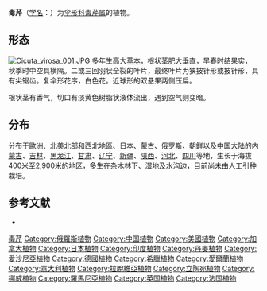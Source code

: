{{NoteTA|G1=LS}}
{{speciesbox
| image = Cicuta_virosa_-_Köhler–s_Medizinal-Pflanzen-038_cropped.jpg
| image_caption = 《[[科勒藥用植物|科勒藥用植物]]》(1897), <br>''Cicuta virosa''
| genus = Cicuta
| species = virosa
| status = LC
| status_system = IUCN3.1
| status_ref = <ref name=IUCN>{{Cite iucn | author1 = Lansdown, R.V | title = ''Cicuta virosa'' | volume = 2014 | page =  e.T167932A42415001 | date = 2014 | doi = 10.2305/IUCN.UK.2014-1.RLTS.T167932A42415001.en }}</ref>
| authority = [[卡爾·林奈|L.]]
| subdivision_ranks =[[变种|变种]]
| subdivision =
* 毒芹 ''C. v.'' var. ''virosa''
* [[宽叶毒芹|宽叶毒芹]] ''C. v.'' var. ''latisecta''
|synonyms =* ''Cicuta virosa'' L. f. ''angustifolia'' (Kitaibel) Schube
* ''Cicuta virosa'' L. f. ''longiinvolucellata'' Chu
* ''Cicuta virosa'' L. var. ''latisecta'' Celak.
* ''Cicuta virosa'' L. var. ''tenuifolia'' (Froeh.) Koch
}}
'''毒芹'''（[[学名|学名]]：{{lang|la|''Cicuta virosa''}}）为[[伞形科|伞形科]][[毒芹属|毒芹属]]的植物。

== 形态 ==
[[File:Cicuta_virosa_001.JPG|thumb]]
多年生高大[[草本|草本]]，根状茎肥大垂直，早春时结果实，秋季时中空具横隔。二或三回羽状全裂的叶片，最终叶片为狭披针形或披针形，具有尖锯齿。复伞形花序，白色花。近球形的双悬果两侧压扁。

根状茎有香气，切口有淡黄色树脂状液体流出，遇到空气则变暗。

== 分布 ==
分布于[[歐洲|歐洲]]、[[北美|北美]]北部和西北地區、[[日本|日本]]、[[蒙古|蒙古]]、[[俄罗斯|俄罗斯]]、[[朝鲜|朝鲜]]以及[[中国大陆|中国大陆]]的[[内蒙古|内蒙古]]、[[吉林|吉林]]、[[黑龙江|黑龙江]]、[[甘肃|甘肃]]、[[辽宁|辽宁]]、[[新疆|新疆]]、[[陕西|陕西]]、[[河北|河北]]、[[四川|四川]]等地，生长于海拔400米至2,900米的地区，多生在杂木林下、湿地及水沟边，目前尚未由人工引种栽培。

== 参考文献 ==
<div class="references-small">
{{reflist}}
* {{cite web| url =http://www.bioinfo.cn/db05/KmzwSpecies.php?action=view&id=22725| title =毒芹（原变种）| work =《中国高等植物数据库全库》| publisher =中国科学院微生物研究所| author =昆明植物研究所| accessdate =2009-02-25| deadurl =yes| archiveurl =https://web.archive.org/web/20160305001055/http://www.bioinfo.cn/db05/KmzwSpecies.php?action=view&id=22725| archivedate =2016-03-05}}
</div>
{{Taxonbar|from=Q27609}}

[[Category:毒芹属|毒芹]]
[[Category:俄羅斯植物|Category:俄羅斯植物]]
[[Category:中国植物|Category:中国植物]]
[[Category:美國植物|Category:美國植物]]
[[Category:加拿大植物|Category:加拿大植物]]
[[Category:日本植物|Category:日本植物]]
[[Category:印度植物|Category:印度植物]]
[[Category:丹麥植物|Category:丹麥植物]]
[[Category:愛沙尼亞植物|Category:愛沙尼亞植物]]
[[Category:德國植物|Category:德國植物]]
[[Category:希臘植物|Category:希臘植物]]
[[Category:愛爾蘭植物|Category:愛爾蘭植物]]
[[Category:意大利植物|Category:意大利植物]]
[[Category:拉脫維亞植物|Category:拉脫維亞植物]]
[[Category:立陶宛植物|Category:立陶宛植物]]
[[Category:挪威植物|Category:挪威植物]]
[[Category:羅馬尼亞植物|Category:羅馬尼亞植物]]
[[Category:英国植物|Category:英国植物]]
[[Category:法国植物|Category:法国植物]]


{{Apiales-stub}}
